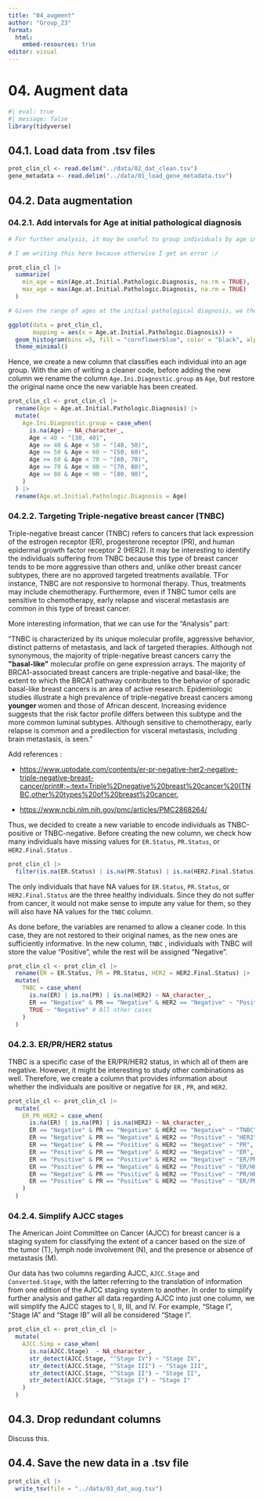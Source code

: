```yaml
---
title: "04_augment"
author: "Group_23"
format:
  html:
    embed-resources: true
editor: visual
---
```


# 04. Augment data

```r
#| eval: true 
#| message: false
library(tidyverse)
```

##  04.1. Load data from .tsv files

```r
prot_clin_cl <- read.delim("../data/02_dat_clean.tsv")
gene_metadata <- read.delim("../data/01_load_gene_metadata.tsv")
```

##  04.2. Data augmentation

### 04.2.1. Add intervals for Age at initial pathological diagnosis

```r

# For further analysis, it may be useful to group individuals by age intervals. This will allow us to elucidate if certain aspects regarding breast cancer are related to age. Before deciding on how to define the age intervals, it is useful to look at the age of the youngest and oldest individuals at the initial pathological diagnosis.

# I am writing this here because otherwise I get an error :/
```

```r
prot_clin_cl |>
  summarize(
    min_age = min(Age.at.Initial.Pathologic.Diagnosis, na.rm = TRUE),
    max_age = max(Age.at.Initial.Pathologic.Diagnosis, na.rm = TRUE)
  ) 
```

```r
# Given the range of ages at the initial pathological diagnosis, we thought of defining the following categories: [30, 40), [40, 50, [50, 60), [60. 70), [70, 80), and [80, 90). As shown in the histogram below, there are individuals for all intervals, even if some are contain far more samples than others.
```

```r
ggplot(data = prot_clin_cl,
       mapping = aes(x = Age.at.Initial.Pathologic.Diagnosis)) +
  geom_histogram(bins =5, fill = "cornflowerblue", color = "black", alpha = 0.7) +
  theme_minimal() 
```

Hence, we create a new column that classifies each individual into an age group. With the aim of writing a cleaner code, before adding the new column we rename the column `Age.Ini.Diagnostic.group` as `Age`, but restore the original name once the new variable has been created.

```r
prot_clin_cl <- prot_clin_cl |>
  rename(Age = Age.at.Initial.Pathologic.Diagnosis) |>
  mutate(
    Age.Ini.Diagnostic.group = case_when(
      is.na(Age) ~ NA_character_,
      Age < 40 ~ "[30, 40]",
      Age >= 40 & Age < 50 ~ "[40, 50)",
      Age >= 50 & Age < 60 ~ "[50, 60)",
      Age >= 60 & Age < 70 ~ "[60, 70)",
      Age >= 70 & Age < 80 ~ "[70, 80)",
      Age >= 80 & Age < 90 ~ "[80, 90)",
    )
  ) |>
  rename(Age.at.Initial.Pathologic.Diagnosis = Age)
```

### 04.2.2. Targeting Triple-negative breast cancer (TNBC)

Triple-negative breast cancer (TNBC) refers to cancers that lack expression of the estrogen receptor (ER), progesterone receptor (PR), and human epidermal growth factor receptor 2 (HER2). It may be interesting to identify the individuals suffering from TNBC because this type of breast cancer tends to be more aggressive than others and, unlike other breast cancer subtypes, there are no approved targeted treatments available. TFor instance, TNBC are not responsive to hormonal therapy. Thus, treatments may include chemotherapy. Furthermore, even if TNBC tumor cells are sensitive to chemotherapy, early relapse and visceral metastasis are common in this type of breast cancer.

More interesting information, that we can use for the "Analysis" part:

"TNBC is characterized by its unique molecular profile, aggressive behavior, distinct patterns of metastasis, and lack of targeted therapies. Although not synonymous, the majority of triple-negative breast cancers carry the **\"basal-like\"** molecular profile on gene expression arrays. The majority of BRCA1-associated breast cancers are triple-negative and basal-like; the extent to which the BRCA1 pathway contributes to the behavior of sporadic basal-like breast cancers is an area of active research. Epidemiologic studies illustrate a high prevalence of triple-negative breast cancers among **younger** women and those of African descent. Increasing evidence suggests that the risk factor profile differs between this subtype and the more common luminal subtypes. Although sensitive to chemotherapy, early relapse is common and a predilection for visceral metastasis, including brain metastasis, is seen."

Add references :

-    <https://www.uptodate.com/contents/er-pr-negative-her2-negative-triple-negative-breast-cancer/print#:~:text=Triple%2Dnegative%20breast%20cancer%20(TNBC,other%20types%20of%20breast%20cancer.>

-   <https://www.ncbi.nlm.nih.gov/pmc/articles/PMC2868264/>

Thus, we decided to create a new variable to encode individuals as TNBC-positive or TNBC-negative. Before creating the new column, we check how many individuals have missing values for `ER.Status`, `PR.Status`, or `HER2.Final.Status` .

```r
prot_clin_cl |>
  filter(is.na(ER.Status) | is.na(PR.Status) | is.na(HER2.Final.Status))
```

The only individuals that have NA values for `ER.Status`, `PR.Status`, or `HER2.Final.Status` are the three healthy individuals. Since they do not suffer from cancer, it would not make sense to impute any value for them, so they will also have NA values for the `TNBC` column.

As done before, the variables are renamed to allow a cleaner code. In this case, they are not restored to their original names, as the new ones are sufficiently informative. In the new column, `TNBC` , individuals with TNBC will store the value "Positive", while the rest will be assigned "Negative".

```r
prot_clin_cl <- prot_clin_cl |>
  rename(ER = ER.Status, PR = PR.Status, HER2 = HER2.Final.Status) |>
  mutate(
    TNBC = case_when(
      is.na(ER) | is.na(PR) | is.na(HER2) ~ NA_character_,
      ER == "Negative" & PR == "Negative" & HER2 == "Negative" ~ "Positive",
      TRUE ~ "Negative" # All other cases
    )
  )

```

### 04.2.3. ER/PR/HER2 status

TNBC is a specific case of the ER/PR/HER2 status, in which all of them are negative. However, it might be interesting to study other combinations as well. Therefore, we create a column that provides information about whether the individuals are positive or negative for `ER` , `PR`, and `HER2`.

```r
prot_clin_cl <- prot_clin_cl |>
  mutate(
    ER_PR_HER2 = case_when(
      is.na(ER) | is.na(PR) | is.na(HER2) ~ NA_character_,
      ER == "Negative" & PR == "Negative" & HER2 == "Negative" ~ "TNBC",
      ER == "Negative" & PR == "Negative" & HER2 == "Positive" ~ "HER2",
      ER == "Negative" & PR == "Positive" & HER2 == "Negative" ~ "PR",
      ER == "Positive" & PR == "Negative" & HER2 == "Negative" ~ "ER",
      ER == "Positive" & PR == "Positive" & HER2 == "Negative" ~ "ER/PR",
      ER == "Positive" & PR == "Negative" & HER2 == "Positive" ~ "ER/HER2",
      ER == "Negative" & PR == "Positive" & HER2 == "Positive" ~ "PR/HER2",
      ER == "Positive" & PR == "Positive" & HER2 == "Positive" ~ "ER/PR/HER2"
    )
  )
```

### 04.2.4. Simplify AJCC stages 

The American Joint Committee on Cancer (AJCC) for breast cancer is a staging system for classifying the extent of a cancer based on the size of the tumor (T), lymph node involvement (N), and the presence or absence of metastasis (M).

Our data has two columns regarding AJCC, `AJCC.Stage` and `Converted.Stage`, with the latter referring to the translation of information from one edition of the AJCC staging system to another. In order to simplify further analysis and gather all data regarding AJCC into just one column, we will simplify the AJCC stages to I, II, III, and IV. For example, "Stage I", "Stage IA" and "Stage IB" will all be considered "Stage I".

```r
prot_clin_cl <- prot_clin_cl |>
  mutate(
    AJCC.Simp = case_when(
      is.na(AJCC.Stage)  ~ NA_character_,
      str_detect(AJCC.Stage, "^Stage IV") ~ "Stage IV",
      str_detect(AJCC.Stage, "^Stage III") ~ "Stage III",
      str_detect(AJCC.Stage, "^Stage II") ~ "Stage II",
      str_detect(AJCC.Stage, "^Stage I") ~ "Stage I"
    )
  )
```

##  04.3. Drop redundant columns

Discuss this.

##  04.4. Save the new data in a .tsv file

```r
prot_clin_cl |> 
  write_tsv(file = "../data/03_dat_aug.tsv")
```
